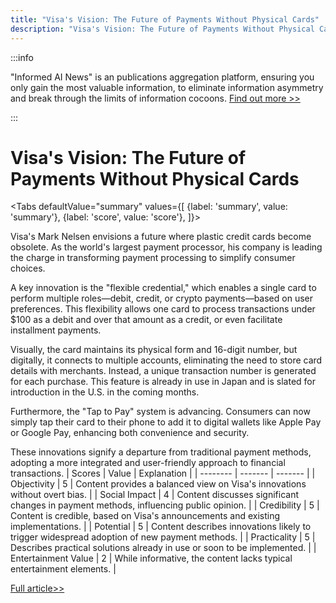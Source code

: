 ```yaml
---
title: "Visa's Vision: The Future of Payments Without Physical Cards"
description: "Visa's Vision: The Future of Payments Without Physical Cards"
---
```



:::info

"Informed AI News" is an publications aggregation platform, ensuring you only gain the most valuable information, to eliminate information asymmetry and break through the limits of information cocoons.  [Find out more >>](/)

:::

# Visa's Vision: The Future of Payments Without Physical Cards


<Tabs
	defaultValue="summary"
	values={[
	{label: 'summary', value: 'summary'},
	{label: 'score', value: 'score'},
]}>
<TabItem value="summary">


Visa's Mark Nelsen envisions a future where plastic credit cards become obsolete. As the world's largest payment processor, his company is leading the charge in transforming payment processing to simplify consumer choices.

A key innovation is the "flexible credential," which enables a single card to perform multiple roles—debit, credit, or crypto payments—based on user preferences. This flexibility allows one card to process transactions under $100 as a debit and over that amount as a credit, or even facilitate installment payments.

Visually, the card maintains its physical form and 16-digit number, but digitally, it connects to multiple accounts, eliminating the need to store card details with merchants. Instead, a unique transaction number is generated for each purchase. This feature is already in use in Japan and is slated for introduction in the U.S. in the coming months.

Furthermore, the "Tap to Pay" system is advancing. Consumers can now simply tap their card to their phone to add it to digital wallets like Apple Pay or Google Pay, enhancing both convenience and security.

These innovations signify a departure from traditional payment methods, adopting a more integrated and user-friendly approach to financial transactions.
</TabItem>
<TabItem value="score">
	| Scores     | Value   | Explanation |
	| -------- | ------- | ------- |
	| Objectivity  | 5    | Content provides a balanced view on Visa's innovations without overt bias.    |
	| Social Impact | 4     | Content discusses significant changes in payment methods, influencing public opinion.    |
	| Credibility    | 5    | Content is credible, based on Visa's announcements and existing implementations.    |
	| Potential    | 5    | Content describes innovations likely to trigger widespread adoption of new payment methods.    |
	| Practicality    | 5    | Describes practical solutions already in use or soon to be implemented.    |
	| Entertainment Value    | 2    | While informative, the content lacks typical entertainment elements.    |
</TabItem>
</Tabs>

[Full article>>](https://apnews.com/article/visa-payments-bank-cards-identity-fraud-cb33c15c923f4039c667d90f26329b88)
